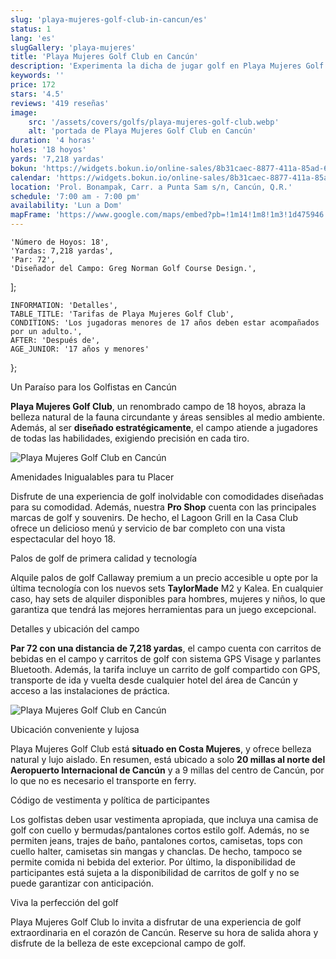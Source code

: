 ```yaml
---
slug: 'playa-mujeres-golf-club-in-cancun/es'
status: 1
lang: 'es'
slugGallery: 'playa-mujeres'
title: 'Playa Mujeres Golf Club en Cancún'
description: 'Experimenta la dicha de jugar golf en Playa Mujeres Golf Club en Cancún. Disfruta de 18 hoyos de desafíos estratégicos, amenidades y vistas impresionantes.'
keywords: ''
price: 172
stars: '4.5'
reviews: '419 reseñas'
image:
    src: '/assets/covers/golfs/playa-mujeres-golf-club.webp'
    alt: 'portada de Playa Mujeres Golf Club en Cancún'
duration: '4 horas'
holes: '18 hoyos'
yards: '7,218 yardas'
bokun: 'https://widgets.bokun.io/online-sales/8b31caec-8877-411a-85ad-682828170619/experience/785123?partialView=1'
calendar: 'https://widgets.bokun.io/online-sales/8b31caec-8877-411a-85ad-682828170619/experience-calendar/785123'
location: 'Prol. Bonampak, Carr. a Punta Sam s/n, Cancún, Q.R.'
schedule: '7:00 am - 7:00 pm'
availability: 'Lun a Dom'
mapFrame: 'https://www.google.com/maps/embed?pb=!1m14!1m8!1m3!1d475946.9739375763!2d-86.820433!3d21.258174!3m2!1i1024!2i768!4f13.1!3m3!1m2!1s0x8f4c31fa8b775585%3A0x47dff73fe0858902!2sPLAYA%20MUJERES%20GOLF%20CLUB!5e0!3m2!1ses-419!2sus!4v1703707160222!5m2!1ses-419!2sus'
---
```



    'Número de Hoyos: 18',
    'Yardas: 7,218 yardas',
    'Par: 72',
    'Diseñador del Campo: Greg Norman Golf Course Design.',
];

    INFORMATION: 'Detalles',
    TABLE_TITLE: 'Tarifas de Playa Mujeres Golf Club',
    CONDITIONS: 'Los jugadoras menores de 17 años deben estar acompañados por un adulto.',
    AFTER: 'Después de',
    AGE_JUNIOR: '17 años y menores'
};

<AdditionalInfo information={information} i18n={i18n} />

<PlayaMujeresPrices i18n={i18n} />

<TagH2>Un Paraíso para los Golfistas en Cancún </TagH2>

<TagP><strong>Playa Mujeres Golf Club</strong>, un renombrado campo de 18 hoyos, abraza la belleza natural de la fauna circundante y áreas sensibles al medio ambiente. Además, al ser <strong>diseñado estratégicamente</strong>, el campo atiende a jugadores de todas las habilidades, exigiendo precisión en cada tiro. </TagP>

<Image class="mx-auto py-10" src={PM1} alt="Playa Mujeres Golf Club en Cancún" />

<TagH3>Amenidades Inigualables para tu Placer </TagH3>

<TagP>Disfrute de una experiencia de golf inolvidable con comodidades diseñadas para su comodidad. Además, nuestra <strong>Pro Shop</strong> cuenta con las principales marcas de golf y souvenirs. De hecho, el Lagoon Grill en la Casa Club ofrece un delicioso menú y servicio de bar completo con una vista espectacular del hoyo 18. </TagP>

<TagH3>Palos de golf de primera calidad y tecnología </TagH3>

<TagP>Alquile palos de golf Callaway premium a un precio accesible u opte por la última tecnología con los nuevos sets <strong>TaylorMade</strong> M2 y Kalea. En cualquier caso, hay sets de alquiler disponibles para hombres, mujeres y niños, lo que garantiza que tendrá las mejores herramientas para un juego excepcional. </TagP>

<TagH3>Detalles y ubicación del campo </TagH3>

<TagP><strong>Par 72 con una distancia de 7,218 yardas</strong>, el campo cuenta con carritos de bebidas en el campo y carritos de golf con sistema GPS Visage y parlantes Bluetooth. Además, la tarifa incluye un carrito de golf compartido con GPS, transporte de ida y vuelta desde cualquier hotel del área de Cancún y acceso a las instalaciones de práctica. </TagP>

<Image class="mx-auto py-10" src={PM2} alt="Playa Mujeres Golf Club en Cancún" />

<TagH4>Ubicación conveniente y lujosa</TagH4>

<TagP>Playa Mujeres Golf Club está <strong>situado en Costa Mujeres</strong>, y ofrece belleza natural y lujo aislado. En resumen, está ubicado a solo <strong>20 millas al norte del Aeropuerto Internacional de Cancún</strong> y a 9 millas del centro de Cancún, por lo que no es necesario el transporte en ferry. </TagP>

<TagH4>Código de vestimenta y política de participantes </TagH4>

<TagP>Los golfistas deben usar vestimenta apropiada, que incluya una camisa de golf con cuello y bermudas/pantalones cortos estilo golf. Además, no se permiten jeans, trajes de baño, pantalones cortos, camisetas, tops con cuello halter, camisetas sin mangas y chanclas. De hecho, tampoco se permite comida ni bebida del exterior. Por último, la disponibilidad de participantes está sujeta a la disponibilidad de carritos de golf y no se puede garantizar con anticipación. </TagP>

<TagH4>Viva la perfección del golf </TagH4>

<TagP>Playa Mujeres Golf Club lo invita a disfrutar de una experiencia de golf extraordinaria en el corazón de Cancún. Reserve su hora de salida ahora y disfrute de la belleza de este excepcional campo de golf. </TagP>